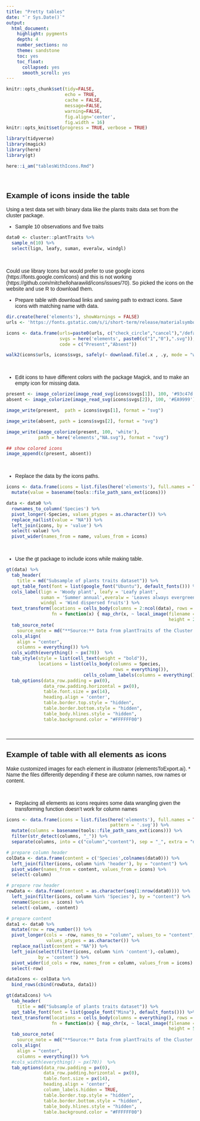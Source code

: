 ```yaml
---
title: "Pretty tables"
date: "`r Sys.Date()`"
output:
  html_document:
    highlight: pygments
    depth: 4
    number_sections: no
    theme: sandstone
    toc: yes
    toc_float:
      collapsed: yes
      smooth_scroll: yes
---
```


```r
knitr::opts_chunk$set(tidy=FALSE,
                      echo = TRUE, 
                      cache = FALSE,
                      message=FALSE,
                      warning=FALSE,
                      fig.align='center',
                      fig.width = 16)
knitr::opts_knit$set(progress = TRUE, verbose = TRUE)

library(tidyverse)
library(magick)
library(here)
library(gt)

here::i_am("tablesWithIcons.Rmd")
```

<style type="text/css">
body{
font: 14px "Ubuntu", sans-serif;
}
</style>

<br />

## Example of icons inside the table

Using a test data set with binary data like the plants traits data set from the cluster package.

* Sample 10 observations and five traits

```r
data0 <- cluster::plantTraits %>% 
  sample_n(10) %>% 
  select(lign, leafy, suman, everalw, windgl) 
```

<br />

Could use library Icons but would prefer to use google icons (https://fonts.google.com/icons) and this is not working (https://github.com/mitchelloharawild/icons/issues/70). So picked the icons on the website and use R to download them.

* Prepare table with download links and saving path to extract icons. Save icons with matching name with data.

```r
dir.create(here('elements'), showWarnings = FALSE)
urls <- 'https://fonts.gstatic.com/s/i/short-term/release/materialsymbolsoutlined/'

icons <- data.frame(urls=paste0(urls, c("check_circle","cancel"),"/default/48px.svg"),
                    svgs = here('elements', paste0(c("1","0"),".svg")),
                    code = c("Present","Absent"))

walk2(icons$urls, icons$svgs, safely(~ download.file(.x , .y, mode = "wb")))
```
<br />

* Edit icons to have different colors with the package Magick, and to make an empty icon for missing data.

```r
present <- image_colorize(image_read_svg(icons$svgs[1]), 100, '#93c47d')
absent <- image_colorize(image_read_svg(icons$svgs[2]), 100, '#EA9999')

image_write(present,  path = icons$svgs[1], format = "svg")

image_write(absent, path = icons$svgs[2], format = "svg")

image_write(image_colorize(present, 100, 'white'), 
            path = here('elements',"NA.svg"), format = "svg")

## show colored icons
image_append(c(present, absent))
```

<br />

* Replace the data by the icons paths.

```r
icons <- data.frame(icons = list.files(here('elements'), full.names = TRUE, pattern = '.svg')) %>%
  mutate(value = basename(tools::file_path_sans_ext(icons)))

data <- data0 %>% 
  rownames_to_column('Species') %>% 
  pivot_longer(-Species, values_ptypes = as.character()) %>% 
  replace_na(list(value = "NA")) %>% 
  left_join(icons, by = 'value') %>% 
  select(-value) %>% 
  pivot_wider(names_from = name, values_from = icons)
```

<br />

* Use the gt package to include icons while making table.

```r
gt(data) %>% 
  tab_header(
    title = md("Subsample of plants traits dataset")) %>% 
  opt_table_font(font = list(google_font("Ubuntu"), default_fonts())) %>% 
  cols_label(lign = 'Woody plant', leafy = 'Leafy plant', 
             suman = 'Summer annual',everalw = 'Leaves always evergreen',
             windgl = 'Wind dispersed fruits') %>%  
  text_transform(locations = cells_body(columns = 2:ncol(data), rows = everything()),
                 fn = function(x) { map_chr(x, ~ local_image(filename = .x,
                                                             height = 24))}) %>%
  tab_source_note(
    source_note = md("**Source:** Data from plantTraits of the Cluster package.")) %>% 
  cols_align(
    align = "center",
    columns = everything()) %>%
  cols_width(everything() ~ px(70))  %>%
  tab_style(style = list(cell_text(weight = "bold")),
            locations = list(cells_body(columns = Species, 
                                        rows = everything()),
                             cells_column_labels(columns = everything()))) %>% 
  tab_options(data_row.padding = px(0),
              data_row.padding.horizontal = px(0),
              table.font.size = px(14),
              heading.align = 'center',
              table.border.top.style = "hidden",
              table.border.bottom.style = "hidden",
              table_body.hlines.style = "hidden",
              table.background.color = "#FFFFFF00") 

```

<br />

****

## Example of table with all elements as icons

Make customized images for each element in illustrator (elementsToExport.ai).
* Name the files differently depending if these are column names, row names or content. 

<br />

* Replacing all elements as icons requires some data wrangling given the transforming function doesn't work for column names

```r
icons <- data.frame(icons = list.files(here('elements'), full.names = TRUE, 
                                       pattern = '.svg')) %>%
  mutate(columns = basename(tools::file_path_sans_ext(icons))) %>% 
  filter(str_detect(columns, "_")) %>% 
  separate(columns, into = c("column","content"), sep = "_", extra = "drop")

# prepare column header
colData <- data.frame(content = c('Species',colnames(data0))) %>% 
  left_join(filter(icons, column %in% 'header'), by = "content") %>% 
  pivot_wider(names_from = content, values_from = icons) %>% 
  select(-column)

# prepare row header
rowData <- data.frame(content = as.character(seq(1:nrow(data0)))) %>% 
  left_join(filter(icons, column %in% 'Species'), by = "content") %>% 
  rename(Species = icons) %>% 
  select(-column, -content)

# prepare content
data1 <- data0 %>% 
  mutate(row = row_number()) %>% 
  pivot_longer(cols = -row, names_to = "column", values_to = "content",
               values_ptypes = as.character()) %>% 
  replace_na(list(content = "NA")) %>% 
  left_join(select(filter(icons, column %in% 'content'),-column), 
            by = 'content') %>% 
  pivot_wider(id_cols = row, names_from = column, values_from = icons) %>% 
  select(-row)

dataIcons <- colData %>% 
  bind_rows(cbind(rowData, data1))
```

```r
gt(dataIcons) %>% 
  tab_header(
    title = md("Subsample of plants traits dataset")) %>% 
  opt_table_font(font = list(google_font("Mina"), default_fonts())) %>% 
  text_transform(locations = cells_body(columns = everything(), rows = everything()),
                 fn = function(x) { map_chr(x, ~ local_image(filename = .x,
                                                             height = 50))}) %>%
  tab_source_note(
    source_note = md("**Source:** Data from plantTraits of the Cluster package.")) %>% 
  cols_align(
    align = "center",
    columns = everything()) %>%
  #cols_width(everything() ~ px(70))  %>%
  tab_options(data_row.padding = px(0),
              data_row.padding.horizontal = px(0),
              table.font.size = px(14),
              heading.align = 'center',
              column_labels.hidden = TRUE,
              table.border.top.style = "hidden",
              table.border.bottom.style = "hidden",
              table_body.hlines.style = "hidden",
              table.background.color = "#FFFFFF00") 

```